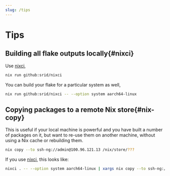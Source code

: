 ```yaml
---
slug: /tips
---
```


# Tips

## Building all flake outputs locally{#nixci}

Use [nixci],

```sh
nix run github:srid/nixci
```

You can build your flake for a particular system as well,

```sh
nix run github:srid/nixci -- --option system aarch64-linux
```

## Copying packages to a remote Nix store{#nix-copy}

This is useful if your local machine is powerful and you have built a number of
packages on it, but want to re-use them on another machine, without using a Nix
cache or rebuilding them.

```sh
nix copy --to ssh-ng://admin@100.96.121.13 /nix/store/???
```

If you use [nixci](#nixci), this looks like:

```sh
nixci . -- --option system aarch64-linux | xargs nix copy --to ssh-ng://admin@100.96.121.13
```

[nixci]: https://github.com/srid/nixci
